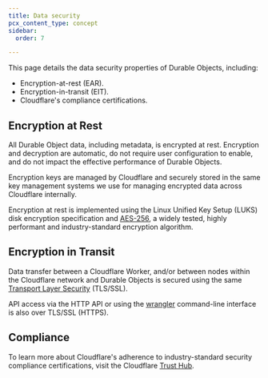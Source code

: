 ```yaml
---
title: Data security
pcx_content_type: concept
sidebar:
  order: 7

---
```


This page details the data security properties of Durable Objects, including:

* Encryption-at-rest (EAR).
* Encryption-in-transit (EIT).
* Cloudflare's compliance certifications.

## Encryption at Rest

All Durable Object data, including metadata, is encrypted at rest. Encryption and decryption are automatic, do not require user configuration to enable, and do not impact the effective performance of Durable Objects.

Encryption keys are managed by Cloudflare and securely stored in the same key management systems we use for managing encrypted data across Cloudflare internally.

Encryption at rest is implemented using the Linux Unified Key Setup (LUKS) disk encryption specification and [AES-256](https://www.cloudflare.com/learning/ssl/what-is-encryption/), a widely tested, highly performant and industry-standard encryption algorithm.

## Encryption in Transit

Data transfer between a Cloudflare Worker, and/or between nodes within the Cloudflare network and Durable Objects is secured using the same [Transport Layer Security](https://www.cloudflare.com/learning/ssl/transport-layer-security-tls/) (TLS/SSL).

API access via the HTTP API or using the [wrangler](/workers/wrangler/install-and-update/) command-line interface is also over TLS/SSL (HTTPS).

## Compliance

To learn more about Cloudflare's adherence to industry-standard security compliance certifications, visit the Cloudflare [Trust Hub](https://www.cloudflare.com/trust-hub/compliance-resources/).
